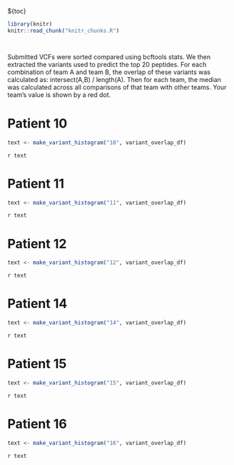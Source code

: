 ${toc}

```r
library(knitr)
knitr::read_chunk("knitr_chunks.R")
```

```r
```

```r
```
Submitted VCFs were sorted compared using bcftools stats. We then extracted the variants used to predict the top 20 peptides. For each combination of team A and team B, the overlap of these variants was calculated as: intersect(A,B) / length(A). Then for each team, the median was calculated across all comparisons of that team with other teams. Your team's value is shown by a red dot.

# Patient 10
```r
text <- make_variant_histogram("10", variant_overlap_df)
```
`r text`

# Patient 11
```r
text <- make_variant_histogram("11", variant_overlap_df)
```
`r text`

# Patient 12
```r
text <- make_variant_histogram("12", variant_overlap_df)
```
`r text`

# Patient 14
```r
text <- make_variant_histogram("14", variant_overlap_df)
```
`r text`

# Patient 15
```r
text <- make_variant_histogram("15", variant_overlap_df)
```
`r text`

# Patient 16
```r
text <- make_variant_histogram("16", variant_overlap_df)
```
`r text`